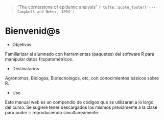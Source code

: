 
> "The cornerstone of epidemic analysis" `r tufte::quote_footer('--- Campbell and Neher, 1994')`

# Bienvenid\@s {.unnumbered}

-   Objetivos

Familiarizar al alumnado con herramientas (paquetes) del software R para manipular datos fitopatométricos.

-   Destinatarios

Agrónomos, Biologos, Biotecnologos, etc, con conocimientos básicos sobre R.

-   Uso

Este manual web es un compendio de códigos que se utilizaran a lo largo del curso. Se sugiere tener descargados los mismos previamente a la clase para poder ir reproduciendo simultaneamente.



